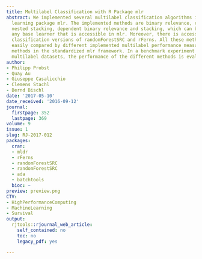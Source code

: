 ```yaml
---
title: Multilabel Classification with R Package mlr
abstract: We implemented several multilabel classification algorithms in the machine
  learning package mlr. The implemented methods are binary relevance, classifier chains,
  nested stacking, dependent binary relevance and stacking, which can be used with
  any base learner that is accessible in mlr. Moreover, there is access to the multilabel
  classification versions of randomForestSRC and rFerns. All these methods can be
  easily compared by different implemented multilabel performance measures and resampling
  methods in the standardized mlr framework. In a benchmark experiment with several
  multilabel datasets, the performance of the different methods is evaluated.
author:
- Philipp Probst
- Quay Au
- Giuseppe Casalicchio
- Clemens Stachl
- Bernd Bischl
date: '2017-05-10'
date_received: '2016-09-12'
journal:
  firstpage: 352
  lastpage: 369
volume: 9
issue: 1
slug: RJ-2017-012
packages:
  cran:
  - mldr
  - rFerns
  - randomForestSRC
  - randomForestSRC
  - ada
  - batchtools
  bioc: ~
preview: preview.png
CTV:
- HighPerformanceComputing
- MachineLearning
- Survival
output:
  rjtools::rjournal_web_article:
    self_contained: no
    toc: no
    legacy_pdf: yes

---
```

